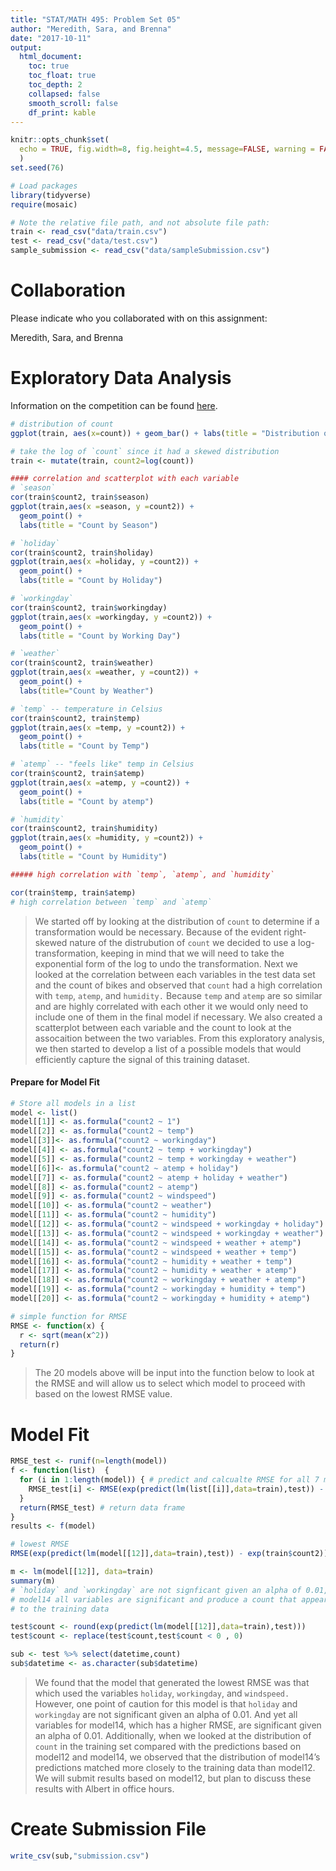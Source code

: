 ```yaml
---
title: "STAT/MATH 495: Problem Set 05"
author: "Meredith, Sara, and Brenna"
date: "2017-10-11"
output:
  html_document:
    toc: true
    toc_float: true
    toc_depth: 2
    collapsed: false
    smooth_scroll: false
    df_print: kable
---
```



```r
knitr::opts_chunk$set(
  echo = TRUE, fig.width=8, fig.height=4.5, message=FALSE, warning = FALSE
  )
set.seed(76)

# Load packages
library(tidyverse)
require(mosaic)

# Note the relative file path, and not absolute file path:
train <- read_csv("data/train.csv")
test <- read_csv("data/test.csv")
sample_submission <- read_csv("data/sampleSubmission.csv")
```


# Collaboration

Please indicate who you collaborated with on this assignment:

Meredith, Sara, and Brenna


# Exploratory Data Analysis

Information on the competition can be found [here](https://www.kaggle.com/c/bike-sharing-demand).

```r
# distribution of count
ggplot(train, aes(x=count)) + geom_bar() + labs(title = "Distribution of Count")

# take the log of `count` since it had a skewed distribution
train <- mutate(train, count2=log(count))

#### correlation and scatterplot with each variable
# `season`
cor(train$count2, train$season)
ggplot(train,aes(x =season, y =count2)) +
  geom_point() +
  labs(title = "Count by Season")

# `holiday`
cor(train$count2, train$holiday)
ggplot(train,aes(x =holiday, y =count2)) +
  geom_point() +
  labs(title = "Count by Holiday")

# `workingday`
cor(train$count2, train$workingday)
ggplot(train,aes(x =workingday, y =count2)) +
  geom_point() +
  labs(title = "Count by Working Day")

# `weather`
cor(train$count2, train$weather)
ggplot(train,aes(x =weather, y =count2)) +
  geom_point() +
  labs(title="Count by Weather")

# `temp` -- temperature in Celsius
cor(train$count2, train$temp)
ggplot(train,aes(x =temp, y =count2)) +
  geom_point() +
  labs(title = "Count by Temp")

# `atemp` -- "feels like" temp in Celsius
cor(train$count2, train$atemp)
ggplot(train,aes(x =atemp, y =count2)) +
  geom_point() +
  labs(title = "Count by atemp")

# `humidity`
cor(train$count2, train$humidity)
ggplot(train,aes(x =humidity, y =count2)) +
  geom_point() +
  labs(title = "Count by Humidity")

##### high correlation with `temp`, `atemp`, and `humidity`

cor(train$temp, train$atemp)
# high correlation between `temp` and `atemp` 
```

> We started off by looking at the distribution of `count` to determine if a transformation would be necessary. Because of the evident right-skewed nature of the distrubution of `count` we decided to use a log-transformation, keeping in mind that we will need to take the exponential form of the log to undo the transformation. Next we looked at the correlation between each variables in the test data set and the count of bikes and observed that `count` had a high correlation with `temp`, `atemp`, and `humidity.` Because `temp` and `atemp` are so similar and are highly correlated with each other it we would only need to include one of them in the final model if necessary. We also created a scatterplot between each variable and the count to look at the assocaition between the two variables. From this exploratory analysis, we then started to develop a list of a possible models that would efficiently capture the signal of this training dataset.

#### Prepare for Model Fit
```r
# Store all models in a list
model <- list()
model[[1]] <- as.formula("count2 ~ 1")
model[[2]] <- as.formula("count2 ~ temp")
model[[3]]<- as.formula("count2 ~ workingday")
model[[4]] <- as.formula("count2 ~ temp + workingday")
model[[5]] <- as.formula("count2 ~ temp + workingday + weather")
model[[6]]<- as.formula("count2 ~ atemp + holiday")
model[[7]] <- as.formula("count2 ~ atemp + holiday + weather")
model[[8]] <- as.formula("count2 ~ atemp")
model[[9]] <- as.formula("count2 ~ windspeed")
model[[10]] <- as.formula("count2 ~ weather")
model[[11]] <- as.formula("count2 ~ humidity")
model[[12]] <- as.formula("count2 ~ windspeed + workingday + holiday")
model[[13]] <- as.formula("count2 ~ windspeed + workingday + weather")
model[[14]] <- as.formula("count2 ~ windspeed + weather + atemp")
model[[15]] <- as.formula("count2 ~ windspeed + weather + temp")
model[[16]] <- as.formula("count2 ~ humidity + weather + temp")
model[[17]] <- as.formula("count2 ~ humidity + weather + atemp")
model[[18]] <- as.formula("count2 ~ workingday + weather + atemp")
model[[19]] <- as.formula("count2 ~ workingday + humidity + temp")
model[[20]] <- as.formula("count2 ~ workingday + humidity + atemp")

# simple function for RMSE
RMSE <- function(x) {
  r <- sqrt(mean(x^2))
  return(r)
}

```

> The 20 models above will be input into the function below to look at the RMSE and will allow us to select which model to proceed with based on the lowest RMSE value.

# Model Fit

```r
RMSE_test <- runif(n=length(model))
f <- function(list)  {
  for (i in 1:length(model)) { # predict and calcualte RMSE for all 7 models
    RMSE_test[i] <- RMSE(exp(predict(lm(list[[i]],data=train),test)) - exp(train$count2)) # Store test RMSE
  }
  return(RMSE_test) # return data frame
}
results <- f(model) 

# lowest RMSE 
RMSE(exp(predict(lm(model[[12]],data=train),test)) - exp(train$count2))

m <- lm(model[[12]], data=train)
summary(m)
# `holiday` and `workingday` are not signficant given an alpha of 0.01, but when we look at 
# model14 all variables are significant and produce a count that appears to be a better fit
# to the training data

test$count <- round(exp(predict(lm(model[[12]],data=train),test)))
test$count <- replace(test$count,test$count < 0 , 0)

sub <- test %>% select(datetime,count)
sub$datetime <- as.character(sub$datetime)
```

> We found that the model that generated the lowest RMSE was that which used the variables `holiday`, `workingday`, and `windspeed.` However, one point of caution for this model is that `holiday` and `workingday` are not significant given an alpha of 0.01. And yet all variables for model14, which has a higher RMSE, are significant given an alpha of 0.01. Additionally, when we looked at the distribution of `count` in the training set compared with the predictions based on model12 and model14, we observed that the distribution of model14's predictions matched more closely to the training data than model12. We will submit results based on model12, but plan to discuss these results with Albert in office hours.

# Create Submission File

```r
write_csv(sub,"submission.csv")
```




